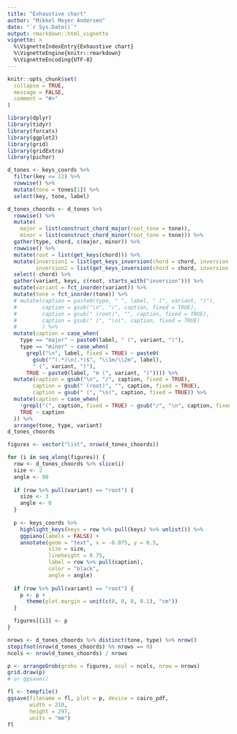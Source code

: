```yaml
---
title: "Exhaustive chart"
author: "Mikkel Meyer Andersen"
date: "`r Sys.Date()`"
output: rmarkdown::html_vignette
vignette: >
  %\VignetteIndexEntry{Exhaustive chart}
  %\VignetteEngine{knitr::rmarkdown}
  %\VignetteEncoding{UTF-8}
---
```


```r
knitr::opts_chunk$set(
  collapse = TRUE,
  message = FALSE,
  comment = "#>"
)
```

```r
library(dplyr)
library(tidyr)
library(forcats)
library(ggplot2)
library(grid)
library(gridExtra)
library(pichor)
```

```r
d_tones <- keys_coords %>% 
  filter(key <= 12) %>% 
  rowwise() %>% 
  mutate(tone = tones[1]) %>% 
  select(key, tone, label)
```

```r
d_tones_choords <- d_tones %>% 
  rowwise() %>% 
  mutate(
    major = list(construct_chord_major(root_tone = tone)),
    minor = list(construct_chord_minor(root_tone = tone))) %>% 
  gather(type, chord, c(major, minor)) %>% 
  rowwise() %>%
  mutate(root = list(get_keys(chord))) %>% 
  mutate(inversion1 = list(get_keys_inversion(chord = chord, inversion = 1)),
         inversion2 = list(get_keys_inversion(chord = chord, inversion = 2))) %>% 
  select(-chord) %>% 
  gather(variant, keys, c(root, starts_with("inversion"))) %>% 
  mutate(variant = fct_inorder(variant)) %>%
  mutate(tone = fct_inorder(tone)) %>% 
  # mutate(caption = paste0(type, " ", label, " (", variant, ")"),
  #        caption = gsub("\n", "/", caption, fixed = TRUE),
  #        caption = gsub(" (root)", "", caption, fixed = TRUE),
  #        caption = gsub(" (", "\n(", caption, fixed = TRUE)
  #        ) %>% 
  mutate(caption = case_when(
    type == "major" ~ paste0(label, " (", variant, ")"),
    type == "minor" ~ case_when(
      grepl("\n", label, fixed = TRUE) ~ paste0(
        gsub("^(.*)\n(.*)$", "\\1m/\\2m", label), 
        " (", variant, ")"),
      TRUE ~ paste0(label, "m (", variant, ")")))) %>% 
  mutate(caption = gsub("\n", "/", caption, fixed = TRUE),
        caption = gsub(" (root)", "", caption, fixed = TRUE),
        caption = gsub(" (", "\n(", caption, fixed = TRUE)) %>% 
  mutate(caption = case_when(
    !grepl("(", caption, fixed = TRUE) ~ gsub("/", "\n", caption, fixed = TRUE),
    TRUE ~ caption
  )) %>% 
  arrange(tone, type, variant)
d_tones_choords
```

```r
figures <- vector("list", nrow(d_tones_choords))

for (i in seq_along(figures)) {
  row <- d_tones_choords %>% slice(i)
  size <- 2
  angle <- 90
  
  if (row %>% pull(variant) == "root") {
    size <- 3
    angle <- 0
  }
    
  p <- keys_coords %>% 
    highlight_keys(keys = row %>% pull(keys) %>% unlist()) %>%
    ggpiano(labels = FALSE) + 
    annotate(geom = "text", x = -0.075, y = 0.5, 
             size = size,
             lineheight = 0.75,
             label = row %>% pull(caption),
             color = "black",
             angle = angle)
  
  if (row %>% pull(variant) == "root") {
    p <- p + 
      theme(plot.margin = unit(c(0, 0, 0, 0.1), "cm"))
  }

  figures[[i]] <- p
}
```

```r
nrows <- d_tones_choords %>% distinct(tone, type) %>% nrow()
stopifnot(nrow(d_tones_choords) %% nrows == 0)
ncols <- nrow(d_tones_choords) / nrows
```

```r
p <- arrangeGrob(grobs = figures, ncol = ncols, nrow = nrows)
grid.draw(p)
# or ggsave()
```


```r
fl <- tempfile()
ggsave(filename = fl, plot = p, device = cairo_pdf, 
       width = 210, 
       height = 297,
       units = "mm")
fl
```

